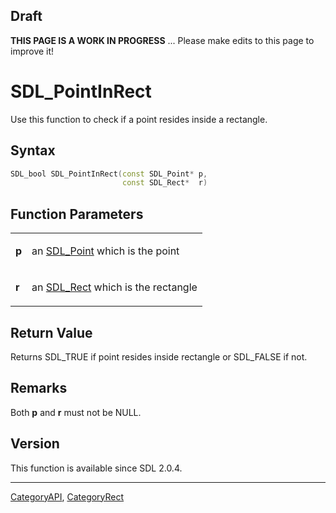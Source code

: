 == Draft ==

'''THIS PAGE IS A WORK IN PROGRESS''' ... Please make edits to this page to improve it!


<!-- #*^*^*^*^*See http://wiki.libsdl.org/moin.cgi/SGFunctions for details on editing this page*^*^*^*^* -->


= SDL_PointInRect =
Use this function to check if a point resides inside a rectangle.




== Syntax ==
<syntaxhighlight lang='c++'>
SDL_bool SDL_PointInRect(const SDL_Point* p,
                         const SDL_Rect*  r)
</syntaxhighlight>


== Function Parameters ==
{|
|'''p'''
|an [[SDL_Point]] which is the point
|-
|'''r'''
|an [[SDL_Rect]] which is the rectangle
|}


== Return Value ==
Returns SDL_TRUE if point resides inside rectangle or SDL_FALSE if not.



== Remarks ==
Both '''p''' and '''r''' must not be NULL.

== Version ==
This function is available since SDL 2.0.4.


----
[[CategoryAPI]], [[CategoryRect]]
<!-- #See the Style Guide for instructions on editing the footer. -->
